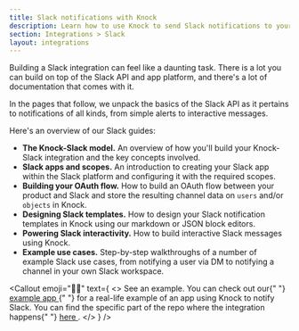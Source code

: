 ```yaml
---
title: Slack notifications with Knock
description: Learn how to use Knock to send Slack notifications to your users.
section: Integrations > Slack
layout: integrations
---
```



Building a Slack integration can feel like a daunting task. There is a lot you can build on top of the Slack API and app platform, and there's a lot of documentation that comes with it.

In the pages that follow, we unpack the basics of the Slack API as it pertains to notifications of all kinds, from simple alerts to interactive messages.

Here's an overview of our Slack guides:

- **The Knock-Slack model.** An overview of how you'll build your Knock-Slack integration and the key concepts involved.
- **Slack apps and scopes.** An introduction to creating your Slack app within the Slack platform and configuring it with the required scopes.
- **Building your OAuth flow.** How to build an OAuth flow between your product and Slack and store the resulting channel data on `users` and/or `objects` in Knock.
- **Designing Slack templates.** How to design your Slack notification templates in Knock using our markdown or JSON block editors.
- **Powering Slack interactivity.** How to build interactive Slack messages using Knock.
- **Example use cases.** Step-by-step walkthroughs of a number of example Slack use cases, from notifying a user via DM to notifying a channel in your own Slack workspace.

<Callout
  emoji="👩‍💻"
  text={
    <>
      <span className="font-bold">See an example.</span> You can check out our{" "}
      <a href="https://github.com/knocklabs/knock-node-example-app/">
        example app
      </a>{" "}
      for a real-life example of an app using Knock to notify Slack. You can
      find the specific part of the repo where the integration happens{" "}
      <a href="https://github.com/knocklabs/knock-node-example-app/blob/main/app/api/slack-cb.ts">
        here
      </a>
      .
    </>
  }
/>
